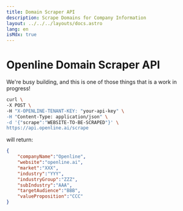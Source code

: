 ```yaml
---
title: Domain Scraper API
description: Scrape Domains for Company Information
layout: ../../../layouts/docs.astro
lang: en
isMdx: true
---
```



# Openline Domain Scraper API

<Callout type="warning">
We're busy building, and this is one of those things that is a work in progress!
</Callout>

```bash
curl \
-X POST \
-H "X-OPENLINE-TENANT-KEY: "your-api-key" \
-H "Content-Type: application/json" \
-d '{"scrape":"WEBSITE-TO-BE-SCRAPED"}' \
https://api.openline.ai/scrape
```

will return:

```json
{
    "companyName":"Openline",
    "website":"openline.ai",
    "market":"XXX",
    "industry":"YYY",
    "industryGroup":"ZZZ",
    "subIndustry":"AAA",
    "targetAudience":"BBB",
    "valueProposition":"CCC"
}
```